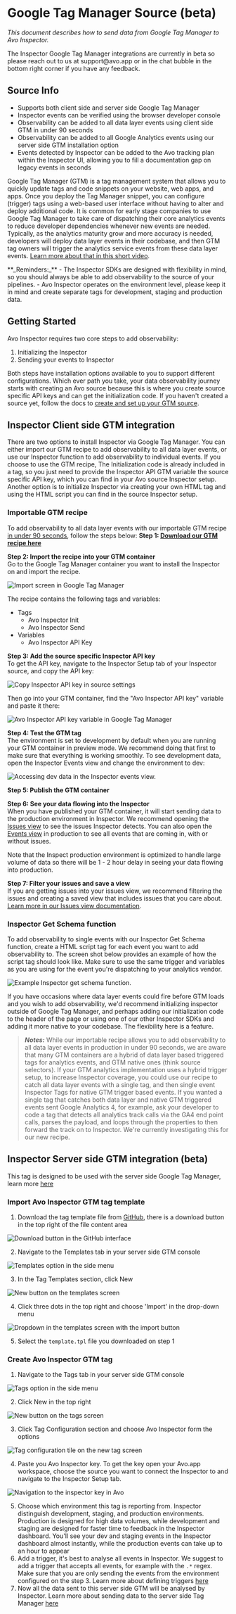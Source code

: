 
# Google Tag Manager Source (beta)

_This document describes how to send data from Google Tag Manager to Avo Inspector._

<Callout type="info">
The Inspector Google Tag Manager integrations are currently in beta so please reach out to us at support@avo.app or in the chat bubble in the bottom right corner if you have any feedback.
</Callout>

## Source Info

* Supports both client side and server side Google Tag Manager  
* Inspector events can be verified using the browser developer console
* Observability can be added to all data layer events using client side GTM in under 90 seconds
* Observability can be added to all Google Analytics events using our server side GTM installation option
* Events detected by Inspector can be added to the Avo tracking plan within the Inspector UI, allowing you to fill a documentation gap on legacy events in seconds


Google Tag Manager (GTM) is a tag management system that allows you to quickly update tags and code snippets on your website, web apps, and apps. Once you deploy the Tag Manager snippet, you can configure (trigger) tags using a web-based user interface without having to alter and deploy additional code. It is common for early stage companies to use Google Tag Manager to take care of dispatching their core analytics events to reduce developer dependencies whenever new events are needed. Typically, as the analytics maturity grow and more accuracy is needed, developers will deploy data layer events in their codebase, and then GTM tag owners will trigger the analytics service events from these data layer events. [Learn more about that in this short video](https://www.loom.com/share/22c9e0f1175141efa7a0bdbf51201096).

<Callout type="info">
**_Reminders:_** 
- The Inspector SDKs are designed with flexibility in mind, so you should always be able to add observability to the source of your pipelines.
- Avo Inspector operates on the environment level, please keep it in mind and create separate tags for development, staging and production data.
</Callout>

## Getting Started
Avo Inspector requires two core steps to add observability:
1. Initializing the Inspector
2. Sending your events to Inspector

Both steps have installation options available to you to support different configurations. Which ever path you take, your data observability journey starts with creating an Avo source because this is where you create source specific API keys and can get the initialization code. If you haven't created a source yet, follow the docs to [create and set up your GTM source](/inspector/configuring-inspector-sources).

## Inspector Client side GTM integration

There are two options to install Inspector via Google Tag Manager. You can either import our GTM recipe to add observability to all data layer events, or use our Inspector function to add observability to individual events. If you choose to use the GTM recipe, The Initialization code is already included in a tag, so you just need to provide the Inspector API GTM variable the source specific API key, which you can find in your Avo source Inspector setup. Another option is to initialize Inspector via creating your own HTML tag and using the HTML script you can find in the source Inspector setup.

### Importable GTM recipe

To add observability to all data layer events with our importable GTM recipe [in under 90 seconds](https://www.loom.com/share/c659b857d4d947729683bf11691f441e), follow the steps below:
**Step 1: [Download our GTM recipe here]()**

**Step 2: Import the recipe into your GTM container**  
Go to the Google Tag Manager container you want to install the Inspector on and import the recipe.

![Import screen in Google Tag Manager](/images/inspector/import-gtm-recipe-to-container.png)

The recipe contains the following tags and variables:
- Tags
    - Avo Inspector Init
    - Avo Inspector Send
- Variables
    - Avo Inspector API Key

**Step 3: Add the source specific Inspector API key**  
To get the API key, navigate to the Inspector Setup tab of your Inspector source, and copy the API key:

![Copy Inspector API key in source settings](/images/inspector/copy-inspector-api-key.png)

Then go into your GTM container, find the "Avo Inspector API key" variable and paste it there:

![Avo Inspector API key variable in Google Tag Manager](/images/inspector/paste-gtm-inspector-api-key.png)

**Step 4: Test the GTM tag**  
The environment is set to development by default when you are running your GTM container in preview mode. We recommend doing that first to make sure that everything is working smoothly.  To see development data, open the Inspector Events view and change the environment to dev:

![Accessing dev data in the Inspector events view.](/images/inspector/accessing-dev-data.png)

**Step 5: Publish the GTM container**

**Step 6: See your data flowing into the Inspector**  
When you have published your GTM container, it will start sending data to the production environment in Inspector. We recommend opening the [Issues view](/inspector/inspector-issues-view) to see the issues Inspector detects. You can also open the [Events view](/inspector/inspector-events-view) in production to see all events that are coming in, with or without issues.

<Callout type="info" emoji="💡">
Note that the Inspect production environment is optimized to handle large volume of data so there will be 1 - 2 hour delay in seeing your data flowing into production.
</Callout>

**Step 7: Filter your issues and save a view**  
If you are getting issues into your issues view, we recommend filtering the issues and creating a saved view that includes issues that you care about. [Learn more in our Issues view documentation](/inspector/inspector-issues-view).

### Inspector Get Schema function

To add observability to single events with our Inspector Get Schema function, create a HTML script tag for each event you want to add observability to. The screen shot below provides an example of how the script tag should look like. Make sure to use the same trigger and variables as you are using for the event you're dispatching to your analytics vendor. 

![Example Inspector get schema function.](/images/inspector/inspector-get-schema-function.png)

<Callout type="info" emoji="💡">
If you have occasions where data layer events could fire before GTM loads and you wish to add observability, we'd recommend initializing inspector outside of Google Tag Manager, and perhaps adding our initialization code to the header of the page or using one of our other Inspector SDKs and adding it more native to your codebase. The flexibility here is a feature.
</Callout>

> **_Notes:_** 
While our importable recipe allows you to add observability to all data layer events in production in under 90 seconds, we are aware that many GTM containers are a hybrid of data layer based triggered tags for analytics events, and GTM native ones (think source selectors). If your GTM analytics implementation uses a hybrid trigger setup, to increase Inspector coverage, you could use our recipe to catch all data layer events with a single tag, and then single event Inspector Tags for native GTM trigger based events. If you wanted a single tag that catches both data layer and native GTM triggered events sent Google Analytics 4, for example, ask your developer to code a tag that detects all analytics track calls via the GA4 end point calls, parses the payload, and loops through the properties to then forward the track on to Inspector. We're currently investigating this for our new recipe. 

## Inspector Server side GTM integration (beta)

This tag is designed to be used with the server side Google Tag Manager, learn more [here](https://developers.google.com/tag-platform/tag-manager/server-side/overview)

### Import Avo Inspector GTM tag template

1. Download the tag template file from [GitHub](https://github.com/avohq/gtm-server-avo-inspector-template/blob/master/template.tpl), there is a download button in the top right of the file content area

![Download button in the GitHub interface](/images/server-gtm-download.png)

2. Navigate to the Templates tab in your server side GTM console

![Templates option in the side menu](/images/server-gtm-templates.png)

3. In the Tag Templates section, click New

![New button on the templates screen](/images/server-gtm-template-new.png)

4. Click three dots in the top right and choose 'Import' in the drop-down menu

![Dropdown in the templates screen with the import button](/images/server-gtm-import.png)

5. Select the `template.tpl` file you downloaded on step 1

### Create Avo Inspector GTM tag

1. Navigate to the Tags tab in your server side GTM console

![Tags option in the side menu](/images/server-gtm-tags.png)

2. Click New in the top right

![New button on the tags screen](/images/server-gtm-tag-new.png)

3. Click Tag Configuration section and choose Avo Inspector form the options

![Tag configuration tile on the new tag screen](/images/server-gtm-tag-configuration.png)

4. Paste you Avo Inspector key. To get the key open your Avo.app workspace, choose the source you want to connect the Inspector to and navigate to the Inspector Setup tab.

![Navigation to the inspector key in Avo](/images/server-gtm-avo-inspector-setup.png)

5. Choose which environment this tag is reporting from. Inspector distinguish development, staging, and production environments. Production is designed for high data volumes, while development and staging are designed for faster time to feedback in the Inspector dashboard. You'll see your dev and staging events in the Inspector dashboard almost instantly, while the production events can take up to an hour to appear
6. Add a trigger, it's best to analyse all events in Inspector. We suggest to add a trigger that accepts all events, for example with the `.*` regex. Make sure that you are only sending the events from the environment configured on the step 3. Learn more about defining triggers [here](https://support.google.com/tagmanager/topic/7679384)
7. Now all the data sent to this server side GTM will be analysed by Inspector. Learn more about sending data to the server side Tag Manager [here](https://developers.google.com/tag-platform/tag-manager/server-side/send-data)